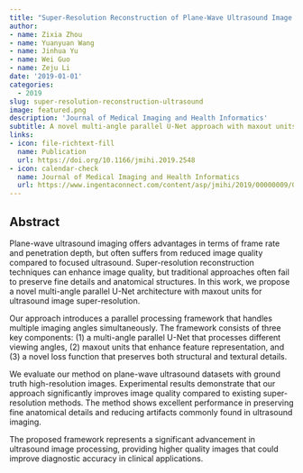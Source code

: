```yaml
---
title: "Super-Resolution Reconstruction of Plane-Wave Ultrasound Image Based on a Multi-Angle Parallel U-Net with Maxout Unit and Novel Loss Function"
author: 
- name: Zixia Zhou
- name: Yuanyuan Wang
- name: Jinhua Yu
- name: Wei Guo
- name: Zeju Li
date: '2019-01-01'
categories:
  - 2019
slug: super-resolution-reconstruction-ultrasound
image: featured.png
description: 'Journal of Medical Imaging and Health Informatics'
subtitle: A novel multi-angle parallel U-Net approach with maxout units for ultrasound image super-resolution reconstruction.
links:
- icon: file-richtext-fill
  name: Publication
  url: https://doi.org/10.1166/jmihi.2019.2548
- icon: calendar-check
  name: Journal of Medical Imaging and Health Informatics
  url: https://www.ingentaconnect.com/content/asp/jmihi/2019/00000009/00000001/art00001
---
```


## Abstract

Plane-wave ultrasound imaging offers advantages in terms of frame rate and penetration depth, but often suffers from reduced image quality compared to focused ultrasound. Super-resolution reconstruction techniques can enhance image quality, but traditional approaches often fail to preserve fine details and anatomical structures. In this work, we propose a novel multi-angle parallel U-Net architecture with maxout units for ultrasound image super-resolution.

Our approach introduces a parallel processing framework that handles multiple imaging angles simultaneously. The framework consists of three key components: (1) a multi-angle parallel U-Net that processes different viewing angles, (2) maxout units that enhance feature representation, and (3) a novel loss function that preserves both structural and textural details.

We evaluate our method on plane-wave ultrasound datasets with ground truth high-resolution images. Experimental results demonstrate that our approach significantly improves image quality compared to existing super-resolution methods. The method shows excellent performance in preserving fine anatomical details and reducing artifacts commonly found in ultrasound imaging.

The proposed framework represents a significant advancement in ultrasound image processing, providing higher quality images that could improve diagnostic accuracy in clinical applications. 